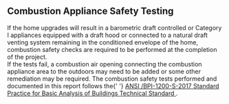 ## Combustion Appliance Safety Testing
<Collapsible header="Combustion Appliance Safety Testing Details">
    If the home upgrades will result in a barometric draft
    controlled or Category I appliances equipped with a draft hood
    or connected to a natural draft venting system remaining in the
    conditioned envelope of the home, combustion safety checks are
    required to be performed at the completion of the project.
    <br />
    If the tests fail, a combustion air opening connecting the
    combustion appliance area to the outdoors may need to be added
    or some other remediation may be required. The combustion safety
    tests performed and documented in this report follows the{' '}
    <a
        target="_blank"
        href="http://www.bpi.org/sites/default/files/ANSI BPI-1200-S-2017 Standard Practice for Basic Analysis of Buildings.pdf"
    >
        ANSI /BPI-1200-S-2017 Standard Practice for Basic Analysis
        of Buildings Technical Standard
    </a>
    .
</Collapsible>

<CombustionSafetyChecks path="combustion_safety_tests" />